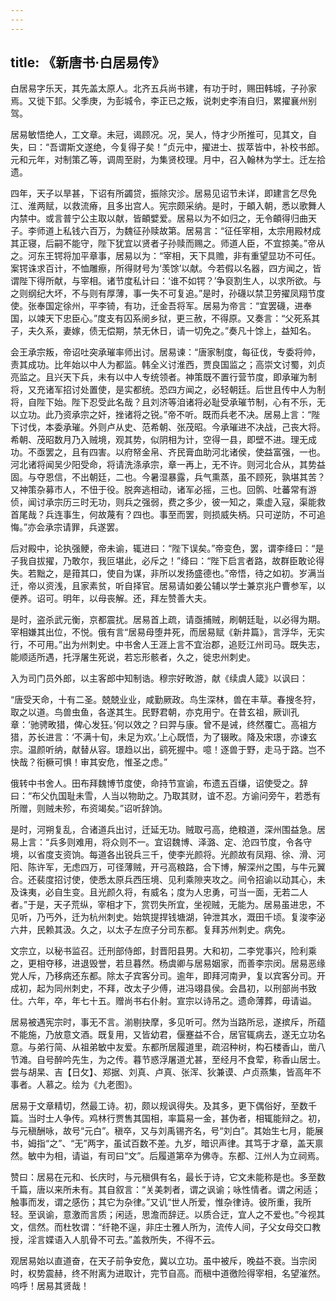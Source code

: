 ```yaml
---
---
---
```

title: 《新唐书·白居易传》
---



白居易字乐天，其先盖太原人。北齐五兵尚书建，有功于时，赐田韩城，子孙家焉。又徙下邽。父季庚，为彭城令，李正已之叛，说刺史李洧自归，累擢襄州别驾。

居易敏悟绝人，工文章。未冠，谒顾况。况，吴人，恃才少所推可，见其文，自失，曰：“吾谓斯文遂绝，今复得子矣！”贞元中，擢进士、拔萃皆中，补校书郎。元和元年，对制策乙等，调周至尉，为集贤校理。月中，召入翰林为学士。迁左拾遗。

四年，天子以旱甚，下诏有所蠲贷，振除灾沴。居易见诏节未详，即建言乞尽免江、淮两赋，以救流瘠，且多出宫人。宪宗颇采纳。是时，于頔入朝，悉以歌舞人内禁中。或言普宁公主取以献，皆頔嬖爱。居易以为不如归之，无令頔得归曲天子。李师道上私钱六百万，为魏征孙赎故第。居易言：“征任宰相，太宗用殿材成其正寝，后嗣不能守，陛下犹宜以贤者子孙赎而赐之。师道人臣，不宜掠美。”帝从之。河东王锷将加平章事，居易以为：“宰相，天下具赡，非有重望显功不可任。案锷诛求百计，不恤雕瘵，所得财号为‘羡馀’以献。今若假以名器，四方闻之，皆谓陛下得所献，与宰相。诸节度私计曰：‘谁不如锷？’争裒割生人，以求所欲。与之则纲纪大坏，不与则有厚薄，事一失不可复追。”是时，孙礣以禁卫劳擢凤翔节度使。张奉国定徐州，平李锜，有功，迁金吾将军。居易为帝言：“宜罢礣，进奉国，以竦天下忠臣心。”度支有囚系阌乡狱，更三赦，不得原。又奏言：“父死系其子，夫久系，妻嫁，债无偿期，禁无休日，请一切免之。”奏凡十馀上，益知名。

会王承宗叛，帝诏吐突承璀率师出讨。居易谏：“唐家制度，每征伐，专委将帅，责其成功。比年始以中人为都监。韩全义讨淮西，贾良国监之；高崇文讨蜀，刘贞亮监之。且兴天下兵，未有以中人专统领者。神策既不置行营节度，即承璀为制将，又充诸军招讨处置使，是实都统。恐四方闻之，必轻朝廷。后世且传中人为制将，自陛下始。陛下忍受此名哉？且刘济等洎诸将必耻受承璀节制，心有不乐，无以立功。此乃资承宗之奸，挫诸将之锐。”帝不听。既而兵老不决。居易上言：“陛下讨伐，本委承璀。外则卢从史、范希朝、张茂昭。今承璀进不决战，己丧大将。希朝、茂昭数月乃入贼境，观其势，似阴相为计，空得一县，即壁不进。理无成功。不亟罢之，且有四害。以府帑金帛、齐民膏血助河北诸侯，使益富强，一也。河北诸将闻吴少阳受命，将请洗涤承宗，章一再上，无不许。则河北合从，其势益固。与夺恩信，不出朝廷，二也。今暑湿暴露，兵气熏蒸，虽不顾死，孰堪其苦？又神策杂募市人，不忸于役。脱奔逃相动，诸军必摇，三也。回鹘、吐蕃常有游侦，闻讨承宗历三时无功，则兵之强弱，费之多少，彼一知之，乘虚入寇，渠能救首尾哉？兵连事生，何故蔑有？四也。事至而罢，则损威失柄。只可逆防，不可追悔。”亦会承宗请罪，兵遂罢。

后对殿中，论执强鲠，帝未谕，辄进曰：“陛下误矣。”帝变色，罢，谓李绛曰：“是子我自拔擢，乃敢尔，我叵堪此，必斥之！”绛曰：“陛下启言者路，故群臣敢论得失。若黜之，是箝其口，使自为谋，非所以发扬盛德也。”帝悟，待之如初。岁满当迁，帝以资浅，且家素贫，听自择官。居易请如姜公辅以学士兼京兆户曹参军，以便养。诏可。明年，以母丧解。还，拜左赞善大夫。

是时，盗杀武元衡，京都震扰。居易首上疏，请亟捕贼，刷朝廷耻，以必得为期。宰相嫌其出位，不悦。俄有言“居易母堕井死，而居易赋《新井篇》，言浮华，无实行，不可用。”出为州刺史。中书舍人王涯上言不宜治郡，追贬江州司马。既失志，能顺适所遇，托浮屠生死说，若忘形骸者，久之，徙忠州刺史。

入为司门员外郎，以主客郎中知制诰。穆宗好畋游，献《续虞人箴》以讽曰：

“唐受天命，十有二圣。兢兢业业，咸勤厥政。鸟生深林，兽在丰草。春搜冬狩，取之以道。鸟兽虫鱼，各遂其生。民野君朝，亦克用宁。在昔玄祖，厥训孔章：‘驰骋畋猎，俾心发狂。’何以效之？曰羿与康。曾不是诫，终然覆亡。高祖方猎，苏长进言：‘不满十旬，未足为欢。’上心既悟，为了辍畋。降及宋璟，亦谏玄宗。温颜听纳，献替从容。璟趋以出，鹞死握中。噫！逐兽于野，走马于路。岂不快哉？衔橛可惧！审其安危，惟圣之虑。”

俄转中书舍人。田布拜魏博节度使，命持节宣谕，布遗五百缣，诏使受之。辞曰：“布父仇国耻未雪，人当以物助之。乃取其财，谊不忍。方谕问旁午，若悉有所赠，则贼未殄，布资竭矣。”诏听辞饷。

是时，河朔复乱，合诸道兵出讨，迁延无功。贼取弓高，绝粮道，深州围益急。居易上言：“兵多则难用，将众则不一。宜诏魏博、泽潞、定、沧四节度，令各守境，以省度支资饷。每道各出锐兵三千，使李光颜将。光颜故有凤翔、徐、滑、河阳、陈许军，无虑四万，可径薄贼，开弓高粮路，合下博，解深州之围，与牛元翼合。还裴度招讨使，使悉太原兵西压境、见利乘隙夹攻之。间令招谕以动其心，未及诛夷，必自生变。且光颜久将，有威名；度为人忠勇，可当一面，无若二人者。”于是，天子荒纵，宰相才下，赏罚失所宜，坐视贼，无能为。居易虽进忠，不见听，乃丐外，迁为杭州刺史。始筑提捍钱塘湖，钟泄其水，溉田千顷。复浚李泌六井，民赖其汲。久之，以太子左庶子分司东都。复拜苏州刺史。病免。

文宗立，以秘书监召。迁刑部侍郎，封晋阳县男。大和初，二李党事兴，险利乘之，更相夺移，进退毁誉，若旦暮然。杨虞卿与居易姻家，而善李宗闵。居易恶缘党人斥，乃移病还东都。除太子宾客分司。逾年，即拜河南尹，复以宾客分司。开成初，起为同州刺史，不拜，改太子少傅，进冯翊县侯。会昌初，以刑部尚书致仕。六年，卒，年七十五。赠尚书右仆射。宣宗以诗吊之。遗命薄葬，毋请谥。

居易被遇宪宗时，事无不言。湔剔抉摩，多见听可。然为当路所忌，遂摈斥，所蕴不能施，乃放意文酒。既复用，又皆幼君，偃蹇益不合，居官辄病去，遂无立功名意。与弟行简、从祖弟敏中友爱。东都所居履道里，疏沼种树，构石楼香山，凿八节滩。自号醉吟先生，为之传。暮节惑浮屠道尤甚，至经月不食荤，称香山居士。尝与胡杲、吉【日攵】、郑据、刘真、卢真、张浑、狄兼谟、卢贞燕集，皆高年不事者。人慕之。绘为《九老图》。

居易于文章精切，然最工诗。初，颇以规讽得失。及其多，更下偶俗好，至数千篇。当时士人争传。鸡林行贾售其国相，率篇易一金，甚伪者，相辄能辩之。初，与元稹酬咏，故号“元白”。稹卒，又与刘禹锡齐名，号“刘白”。其始生七月，能展书，姆指“之”、“无”两字，虽试百数不差。九岁，暗识声律。其笃于才章，盖天禀然。敏中为相，请谥，有司曰“文”。后履道第卒为佛寺。东都、江州人为立祠焉。

赞曰：居易在元和、长庆时，与元稹俱有名，最长于诗，它文未能称是也。多至数千篇，唐以来所未有。其自叙言：“关美刺者，谓之讽谕；咏性情者。谓之闲适；触事而发，谓之感伤；其它为杂律。”又讥“世人所爱，惟杂律诗。彼所重，我所轻。至讽谕，意激而言质；闲适，思澹而辞迂。以质合迂，宜人之不爱也。”今视其文，信然。而杜牧谓：“纤艳不逞，非庄士雅人所为，流传人间，子父女母交口教授，淫言媟语入人肌骨不可去。”盖救所失，不得不云。

观居易始以直道奋，在天子前争安危，冀以立功。虽中被斥，晚益不衰。当宗闵时，权势震赫，终不附离为进取计，完节自高。而稹中道徼险得宰相，名望漼然。呜呼！居易其贤哉！